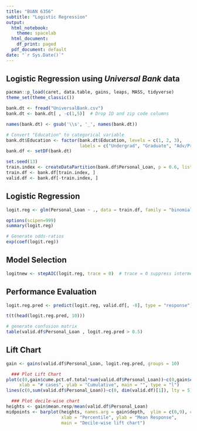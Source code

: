 ---
title: "BUAN 6356"
subtitle: "Logistic Regression"
output:
  html_notebook: 
    theme: spacelab
  html_document:
    df_print: paged
  pdf_document: default
date: "`r Sys.Date()`"
---


## __Logistic Regression using *Universal Bank* data__  

```{r}
pacman::p_load(caret, data.table, gains, leaps, MASS, tidyverse)
theme_set(theme_classic())
```

```{r readData}
bank.dt <- fread("UniversalBank.csv")
bank.dt <- bank.dt[ , -c(1,5)]  # Drop ID and zip code columns

names(bank.dt) <- gsub('\\s', '_', names(bank.dt))

# Convert "Education" to categorical variable
bank.dt$Education <- factor(bank.dt$Education, levels = c(1, 2, 3), 
                            labels = c("Undergrad", "Graduate", "Adv/Prof"))
bank.df <- setDF(bank.dt)

```


```{r dataPartition}
set.seed(13)
train.index <- createDataPartition(bank.df$Personal_Loan, p = 0.6, list = FALSE)
train.df <- bank.df[train.index, ]
valid.df <- bank.df[-train.index, ]

```

## Logistic Regression
```{r logisticReg}
logit.reg <- glm(Personal_Loan ~ ., data = train.df, family = "binomial") 

options(scipen=999)
summary(logit.reg)

# Generate odds-ratios
exp(coef(logit.reg))
```


## Model Selection
```{r modelSelection}
logitnew <- stepAIC(logit.reg, trace = 0)  # trace = 0 suppress intermediate steps

```


## Performance Evaluation
```{r perfEval}
logit.reg.pred <- predict(logit.reg, valid.df[, -8], type = "response")

t(t(head(logit.reg.pred, 10)))

# generate confusion matrix
table(valid.df$Personal_Loan , logit.reg.pred > 0.5)

```


## Lift Chart
```{r}
gain <- gains(valid.df$Personal_Loan, logit.reg.pred, groups = 10)

  ### Plot Lift Chart
plot(c(0,gain$cume.pct.of.total*sum(valid.df$Personal_Loan))~c(0,gain$cume.obs), 
     xlab = "# cases", ylab = "Cumulative", main = "", type = "l")
lines(c(0,sum(valid.df$Personal_Loan))~c(0, dim(valid.df)[1]), lty = 5)

  ### Plot decile-wise chart
heights <- gain$mean.resp/mean(valid.df$Personal_Loan)
midpoints <- barplot(heights, names.arg = gain$depth,  ylim = c(0,9), col = "gold3",  
                     xlab = "Percentile", ylab = "Mean Response", 
                     main = "Decile-wise lift chart")

```




